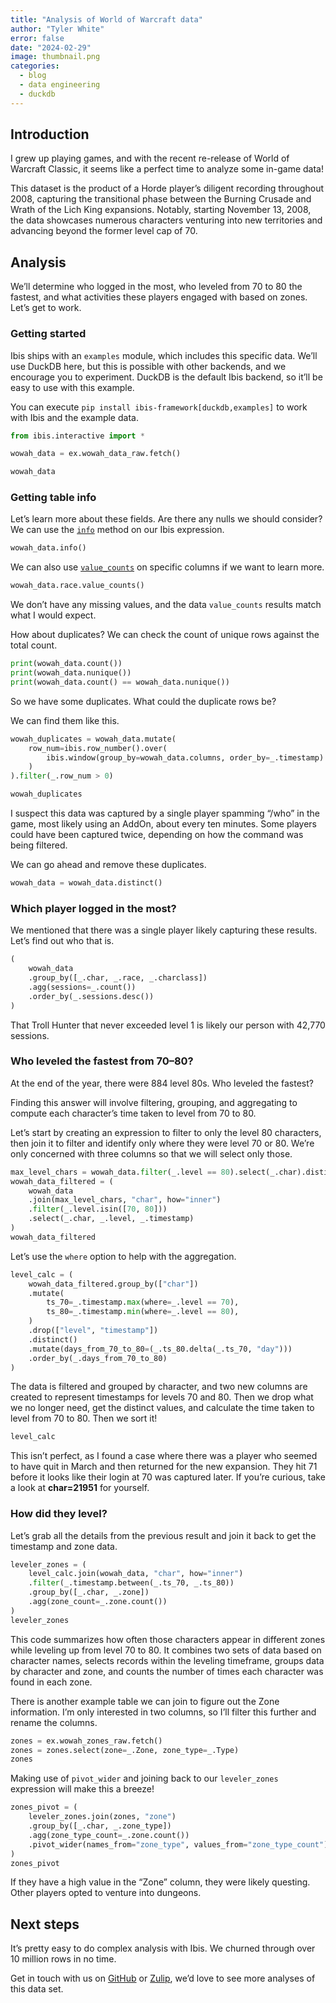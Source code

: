 ```yaml
---
title: "Analysis of World of Warcraft data"
author: "Tyler White"
error: false
date: "2024-02-29"
image: thumbnail.png
categories:
  - blog
  - data engineering
  - duckdb
---
```


## Introduction

I grew up playing games, and with the recent re-release of World of Warcraft Classic,
it seems like a perfect time to analyze some in-game data!

This dataset is the product of a Horde player's diligent recording throughout 2008,
capturing the transitional phase between the Burning Crusade and Wrath of the Lich King
expansions. Notably, starting November 13, 2008, the data showcases numerous characters
venturing into new territories and advancing beyond the former level cap of 70.

## Analysis

We'll determine who logged in the most, who leveled from 70 to 80 the fastest, and
what activities these players engaged with based on zones. Let's get to work.

### Getting started

Ibis ships with an `examples` module, which includes this specific data. We'll use DuckDB
here, but this is possible with other backends, and we encourage you to experiment.
DuckDB is the default Ibis backend, so it'll be easy to use with this example.

You can execute `pip install ibis-framework[duckdb,examples]` to work with Ibis and the
example data.

```python
from ibis.interactive import *

wowah_data = ex.wowah_data_raw.fetch()

wowah_data
```

### Getting table info

Let's learn more about these fields. Are there any nulls we should consider? We can
use the [`info`](../../reference/expression-tables.qmd#ibis.expr.types.relations.Table.info)
method on our Ibis expression.

```python
wowah_data.info()
```

We can also use [`value_counts`](../../reference/expression-generic.qmd#ibis.expr.types.generic.Column.value_counts)
on specific columns if we want to learn more.

```python
wowah_data.race.value_counts()
```

We don't have any missing values, and the data `value_counts` results match what I would
expect.

How about duplicates? We can check the count of unique rows against the total count.

```python
print(wowah_data.count())
print(wowah_data.nunique())
print(wowah_data.count() == wowah_data.nunique())
```

So we have some duplicates. What could the duplicate rows be?

We can find them like this.

```python
wowah_duplicates = wowah_data.mutate(
    row_num=ibis.row_number().over(
        ibis.window(group_by=wowah_data.columns, order_by=_.timestamp)
    )
).filter(_.row_num > 0)

wowah_duplicates
```

I suspect this data was captured by a single player spamming “/who” in the game, most
likely using an AddOn, about every ten minutes. Some players could
have been captured twice, depending on how the command was being filtered.

We can go ahead and remove these duplicates.

```python
wowah_data = wowah_data.distinct()
```

### Which player logged in the most?

We mentioned that there was a single player likely capturing these results.
Let's find out who that is.

```python
(
    wowah_data
    .group_by([_.char, _.race, _.charclass])
    .agg(sessions=_.count())
    .order_by(_.sessions.desc())
)
```

That Troll Hunter that never exceeded level 1 is likely our person with 42,770 sessions.

### Who leveled the fastest from 70–80?

At the end of the year, there were 884 level 80s. Who leveled the fastest?

Finding this answer will involve filtering, grouping, and aggregating to compute
each character's time taken to level from 70 to 80.

Let's start by creating an expression to filter to only the level 80 characters, then
join it to filter and identify only where they were level 70 or 80. We're only concerned
with three columns so that we will select only those.

```python
max_level_chars = wowah_data.filter(_.level == 80).select(_.char).distinct()
wowah_data_filtered = (
    wowah_data
    .join(max_level_chars, "char", how="inner")
    .filter(_.level.isin([70, 80]))
    .select(_.char, _.level, _.timestamp)
)
wowah_data_filtered
```

Let's use the `where` option to help with the aggregation.

```python
level_calc = (
    wowah_data_filtered.group_by(["char"])
    .mutate(
        ts_70=_.timestamp.max(where=_.level == 70),
        ts_80=_.timestamp.min(where=_.level == 80),
    )
    .drop(["level", "timestamp"])
    .distinct()
    .mutate(days_from_70_to_80=(_.ts_80.delta(_.ts_70, "day")))
    .order_by(_.days_from_70_to_80)
)
```

The data is filtered and grouped by character, and two new columns are created to
represent timestamps for levels 70 and 80. Then we drop what we no longer need, get the
distinct values, and calculate the time taken to level from 70 to 80. Then we sort it!

```python
level_calc
```

This isn't perfect, as I found a case where there was a player who seemed to have quit
in March and then returned for the new expansion. They hit 71 before it looks like their
login at 70 was captured later. If you're curious, take a look at **char=21951** for yourself.

### How did they level?

Let's grab all the details from the previous result and join it back to get the
timestamp and zone data.

```python
leveler_zones = (
    level_calc.join(wowah_data, "char", how="inner")
    .filter(_.timestamp.between(_.ts_70, _.ts_80))
    .group_by([_.char, _.zone])
    .agg(zone_count=_.zone.count())
)
leveler_zones
```

This code summarizes how often those characters appear in different zones while leveling
up from level 70 to 80. It combines two sets of data based on character names, selects
records within the leveling timeframe, groups data by character and zone, and counts the
number of times each character was found in each zone.

There is another example table we can join to figure out the Zone information. I'm only
interested in two columns, so I'll filter this further and rename the columns.

```python
zones = ex.wowah_zones_raw.fetch()
zones = zones.select(zone=_.Zone, zone_type=_.Type)
zones
```

Making use of `pivot_wider` and joining back to our `leveler_zones` expression will make
this a breeze!

```python
zones_pivot = (
    leveler_zones.join(zones, "zone")
    .group_by([_.char, _.zone_type])
    .agg(zone_type_count=_.zone.count())
    .pivot_wider(names_from="zone_type", values_from="zone_type_count")
)
zones_pivot
```

If they have a high value in the "Zone" column, they were likely questing. Other
players opted to venture into dungeons.

## Next steps

It's pretty easy to do complex analysis with Ibis. We churned through over 10 million rows
in no time.

Get in touch with us on [GitHub](https://github.com/ibis-project) or
[Zulip](https://ibis-project.zulipchat.com/), we'd love to see more analyses of this
data set.
